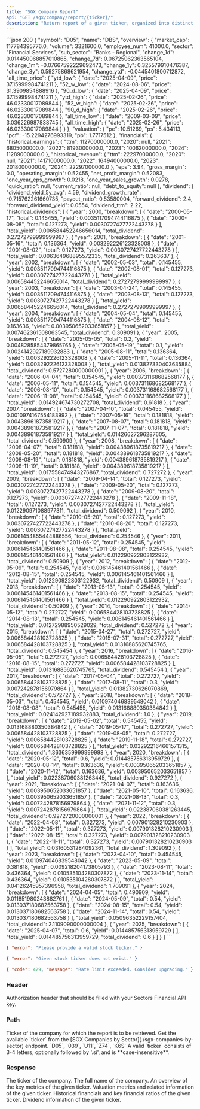 ```yaml
---
title: "SGX Company Report"
api: "GET /sgx/company/report/{ticker}/"
description: "Return report of a given ticker, organized into distinct sections"
---
```


<ResponseExample>
```json 200
{
    "symbol": "D05",
    "name": "DBS",
    "overview": {
        "market_cap": 117784395776.0,
        "volume": 3321600.0,
        "employee_num": 41000.0,
        "sector": "Financial Services",
        "sub_sector": "Banks - Regional",
        "change_1d": 0.014450068857010865,
        "change_7d": 0.06725062363565104,
        "change_1m": -0.07667592229692473,
        "change_1y": 0.325579910476387,
        "change_3y": 0.59275868621954,
        "change_ytd": -0.0445401800712872,
        "all_time_price": {
            "ytd_low": {
                "date": "2025-04-09",
                "price": 37.15999984741211
            },
            "52_w_low": {
                "date": "2024-08-06",
                "price": 31.3909854888916
            },
            "90_d_low": {
                "date": "2025-04-09",
                "price": 37.15999984741211
            },
            "ytd_high": {
                "date": "2025-02-26",
                "price": 46.02330017089844
            },
            "52_w_high": {
                "date": "2025-02-26",
                "price": 46.02330017089844
            },
            "90_d_high": {
                "date": "2025-02-26",
                "price": 46.02330017089844
            },
            "all_time_low": {
                "date": "2009-03-09",
                "price": 3.036226987838745
            },
            "all_time_high": {
                "date": "2025-02-26",
                "price": 46.02330017089844
            }
        }
    },
    "valuation": {
        "pe": 10.51269,
        "ps": 5.434113,
        "pcf": -15.2294276993319,
        "pb": 1.7717512
    },
    "financials": {
        "historical_earnings": {
            "ttm": 11270000000.0,
            "2020": null,
            "2021": 6805000000.0,
            "2022": 8193000000.0,
            "2023": 10062000000.0,
            "2024": 11289000000.0
        },
        "historical_revenue": {
            "ttm": 22297000000.0,
            "2020": null,
            "2021": 14171000000.0,
            "2022": 16494000000.0,
            "2023": 20180000000.0,
            "2024": 22297000000.0
        },
        "eps": 3.94,
        "gross_margin": 0.0,
        "operating_margin": 0.52455,
        "net_profit_margin": 0.52083,
        "one_year_eps_growth": 0.0218,
        "one_year_sales_growth": 0.0278,
        "quick_ratio": null,
        "current_ratio": null,
        "debt_to_equity": null
    },
    "dividend": {
        "dividend_yield_5y_avg": 4.59,
        "dividend_growth_rate": -0.715762261660735,
        "payout_ratio": 0.53580004,
        "forward_dividend": 2.4,
        "forward_dividend_yield": 0.0554,
        "dividend_ttm": 2.22,
        "historical_dividends": [
            {
                "year": 2000,
                "breakdown": [
                    {
                        "date": "2000-05-17",
                        "total": 0.145455,
                        "yield": 0.0035117094744116875
                    },
                    {
                        "date": "2000-08-08",
                        "total": 0.127273,
                        "yield": 0.0030727427722443278
                    }
                ],
                "total_yield": 0.006584452246656014,
                "total_dividend": 0.27272799999999997
            },
            {
                "year": 2001,
                "breakdown": [
                    {
                        "date": "2001-05-16",
                        "total": 0.136364,
                        "yield": 0.003292226123328008
                    },
                    {
                        "date": "2001-08-02",
                        "total": 0.127273,
                        "yield": 0.0030727427722443278
                    }
                ],
                "total_yield": 0.006364968895572335,
                "total_dividend": 0.263637
            },
            {
                "year": 2002,
                "breakdown": [
                    {
                        "date": "2002-05-03",
                        "total": 0.145455,
                        "yield": 0.0035117094744116875
                    },
                    {
                        "date": "2002-08-01",
                        "total": 0.127273,
                        "yield": 0.0030727427722443278
                    }
                ],
                "total_yield": 0.006584452246656014,
                "total_dividend": 0.27272799999999997
            },
            {
                "year": 2003,
                "breakdown": [
                    {
                        "date": "2003-04-24",
                        "total": 0.145455,
                        "yield": 0.0035117094744116875
                    },
                    {
                        "date": "2003-08-13",
                        "total": 0.127273,
                        "yield": 0.0030727427722443278
                    }
                ],
                "total_yield": 0.006584452246656014,
                "total_dividend": 0.27272799999999997
            },
            {
                "year": 2004,
                "breakdown": [
                    {
                        "date": "2004-05-04",
                        "total": 0.145455,
                        "yield": 0.0035117094744116875
                    },
                    {
                        "date": "2004-08-12",
                        "total": 0.163636,
                        "yield": 0.003950652033651857
                    }
                ],
                "total_yield": 0.007462361508063545,
                "total_dividend": 0.309091
            },
            {
                "year": 2005,
                "breakdown": [
                    {
                        "date": "2005-05-05",
                        "total": 0.2,
                        "yield": 0.0048285854379865765
                    },
                    {
                        "date": "2005-05-19",
                        "total": 0.1,
                        "yield": 0.0024142927189932883
                    },
                    {
                        "date": "2005-08-11",
                        "total": 0.136364,
                        "yield": 0.003292226123328008
                    },
                    {
                        "date": "2005-11-11",
                        "total": 0.136364,
                        "yield": 0.003292226123328008
                    }
                ],
                "total_yield": 0.013827330403635884,
                "total_dividend": 0.5727280000000001
            },
            {
                "year": 2006,
                "breakdown": [
                    {
                        "date": "2006-04-04",
                        "total": 0.154545,
                        "yield": 0.003731168682568177
                    },
                    {
                        "date": "2006-05-11",
                        "total": 0.154545,
                        "yield": 0.003731168682568177
                    },
                    {
                        "date": "2006-08-10",
                        "total": 0.154545,
                        "yield": 0.003731168682568177
                    },
                    {
                        "date": "2006-11-08",
                        "total": 0.154545,
                        "yield": 0.003731168682568177
                    }
                ],
                "total_yield": 0.014924674730272708,
                "total_dividend": 0.61818
            },
            {
                "year": 2007,
                "breakdown": [
                    {
                        "date": "2007-04-10",
                        "total": 0.045455,
                        "yield": 0.0010974167554183992
                    },
                    {
                        "date": "2007-05-16",
                        "total": 0.181818,
                        "yield": 0.004389618735819217
                    },
                    {
                        "date": "2007-08-07",
                        "total": 0.181818,
                        "yield": 0.004389618735819217
                    },
                    {
                        "date": "2007-11-07",
                        "total": 0.181818,
                        "yield": 0.004389618735819217
                    }
                ],
                "total_yield": 0.01426627296287605,
                "total_dividend": 0.590909
            },
            {
                "year": 2008,
                "breakdown": [
                    {
                        "date": "2008-04-07",
                        "total": 0.181818,
                        "yield": 0.004389618735819217
                    },
                    {
                        "date": "2008-05-20",
                        "total": 0.181818,
                        "yield": 0.004389618735819217
                    },
                    {
                        "date": "2008-08-19",
                        "total": 0.181818,
                        "yield": 0.004389618735819217
                    },
                    {
                        "date": "2008-11-19",
                        "total": 0.181818,
                        "yield": 0.004389618735819217
                    }
                ],
                "total_yield": 0.017558474943276867,
                "total_dividend": 0.727272
            },
            {
                "year": 2009,
                "breakdown": [
                    {
                        "date": "2009-04-14",
                        "total": 0.127273,
                        "yield": 0.0030727427722443278
                    },
                    {
                        "date": "2009-05-20",
                        "total": 0.127273,
                        "yield": 0.0030727427722443278
                    },
                    {
                        "date": "2009-08-20",
                        "total": 0.127273,
                        "yield": 0.0030727427722443278
                    },
                    {
                        "date": "2009-11-18",
                        "total": 0.127273,
                        "yield": 0.0030727427722443278
                    }
                ],
                "total_yield": 0.012290971088977311,
                "total_dividend": 0.509092
            },
            {
                "year": 2010,
                "breakdown": [
                    {
                        "date": "2010-05-20",
                        "total": 0.127273,
                        "yield": 0.0030727427722443278
                    },
                    {
                        "date": "2010-08-20",
                        "total": 0.127273,
                        "yield": 0.0030727427722443278
                    }
                ],
                "total_yield": 0.0061454855444886556,
                "total_dividend": 0.254546
            },
            {
                "year": 2011,
                "breakdown": [
                    {
                        "date": "2011-05-12",
                        "total": 0.254545,
                        "yield": 0.006145461401561466
                    },
                    {
                        "date": "2011-08-08",
                        "total": 0.254545,
                        "yield": 0.006145461401561466
                    }
                ],
                "total_yield": 0.012290922803122932,
                "total_dividend": 0.50909
            },
            {
                "year": 2012,
                "breakdown": [
                    {
                        "date": "2012-05-09",
                        "total": 0.254545,
                        "yield": 0.006145461401561466
                    },
                    {
                        "date": "2012-08-15",
                        "total": 0.254545,
                        "yield": 0.006145461401561466
                    }
                ],
                "total_yield": 0.012290922803122932,
                "total_dividend": 0.50909
            },
            {
                "year": 2013,
                "breakdown": [
                    {
                        "date": "2013-05-13",
                        "total": 0.254545,
                        "yield": 0.006145461401561466
                    },
                    {
                        "date": "2013-08-15",
                        "total": 0.254545,
                        "yield": 0.006145461401561466
                    }
                ],
                "total_yield": 0.012290922803122932,
                "total_dividend": 0.50909
            },
            {
                "year": 2014,
                "breakdown": [
                    {
                        "date": "2014-05-12",
                        "total": 0.272727,
                        "yield": 0.006584428103728825
                    },
                    {
                        "date": "2014-08-13",
                        "total": 0.254545,
                        "yield": 0.006145461401561466
                    }
                ],
                "total_yield": 0.01272988950529029,
                "total_dividend": 0.527272
            },
            {
                "year": 2015,
                "breakdown": [
                    {
                        "date": "2015-04-27",
                        "total": 0.272727,
                        "yield": 0.006584428103728825
                    },
                    {
                        "date": "2015-07-31",
                        "total": 0.272727,
                        "yield": 0.006584428103728825
                    }
                ],
                "total_yield": 0.01316885620745765,
                "total_dividend": 0.545454
            },
            {
                "year": 2016,
                "breakdown": [
                    {
                        "date": "2016-05-05",
                        "total": 0.272727,
                        "yield": 0.006584428103728825
                    },
                    {
                        "date": "2016-08-15",
                        "total": 0.272727,
                        "yield": 0.006584428103728825
                    }
                ],
                "total_yield": 0.01316885620745765,
                "total_dividend": 0.545454
            },
            {
                "year": 2017,
                "breakdown": [
                    {
                        "date": "2017-05-04",
                        "total": 0.272727,
                        "yield": 0.006584428103728825
                    },
                    {
                        "date": "2017-08-11",
                        "total": 0.3,
                        "yield": 0.007242878156979864
                    }
                ],
                "total_yield": 0.01382730626070869,
                "total_dividend": 0.572727
            },
            {
                "year": 2018,
                "breakdown": [
                    {
                        "date": "2018-05-03",
                        "total": 0.454545,
                        "yield": 0.010974046839548042
                    },
                    {
                        "date": "2018-08-08",
                        "total": 0.545455,
                        "yield": 0.013168880350384842
                    }
                ],
                "total_yield": 0.024142927189932883,
                "total_dividend": 1.0
            },
            {
                "year": 2019,
                "breakdown": [
                    {
                        "date": "2019-05-02",
                        "total": 0.545455,
                        "yield": 0.013168880350384842
                    },
                    {
                        "date": "2019-05-17",
                        "total": 0.272727,
                        "yield": 0.006584428103728825
                    },
                    {
                        "date": "2019-08-05",
                        "total": 0.272727,
                        "yield": 0.006584428103728825
                    },
                    {
                        "date": "2019-11-18",
                        "total": 0.272727,
                        "yield": 0.006584428103728825
                    }
                ],
                "total_yield": 0.032922164661571315,
                "total_dividend": 1.3636359999999998
            },
            {
                "year": 2020,
                "breakdown": [
                    {
                        "date": "2020-05-12",
                        "total": 0.6,
                        "yield": 0.014485756313959729
                    },
                    {
                        "date": "2020-08-14",
                        "total": 0.163636,
                        "yield": 0.003950652033651857
                    },
                    {
                        "date": "2020-11-12",
                        "total": 0.163636,
                        "yield": 0.003950652033651857
                    }
                ],
                "total_yield": 0.022387060381263445,
                "total_dividend": 0.927272
            },
            {
                "year": 2021,
                "breakdown": [
                    {
                        "date": "2021-04-07",
                        "total": 0.163636,
                        "yield": 0.003950652033651857
                    },
                    {
                        "date": "2021-05-10",
                        "total": 0.163636,
                        "yield": 0.003950652033651857
                    },
                    {
                        "date": "2021-08-13",
                        "total": 0.3,
                        "yield": 0.007242878156979864
                    },
                    {
                        "date": "2021-11-12",
                        "total": 0.3,
                        "yield": 0.007242878156979864
                    }
                ],
                "total_yield": 0.022387060381263445,
                "total_dividend": 0.9272720000000001
            },
            {
                "year": 2022,
                "breakdown": [
                    {
                        "date": "2022-04-08",
                        "total": 0.327273,
                        "yield": 0.007901328210230903
                    },
                    {
                        "date": "2022-05-11",
                        "total": 0.327273,
                        "yield": 0.007901328210230903
                    },
                    {
                        "date": "2022-08-15",
                        "total": 0.327273,
                        "yield": 0.007901328210230903
                    },
                    {
                        "date": "2022-11-11",
                        "total": 0.327273,
                        "yield": 0.007901328210230903
                    }
                ],
                "total_yield": 0.03160531284092361,
                "total_dividend": 1.309092
            },
            {
                "year": 2023,
                "breakdown": [
                    {
                        "date": "2023-04-10",
                        "total": 0.454545,
                        "yield": 0.010974046839548042
                    },
                    {
                        "date": "2023-05-09",
                        "total": 0.381818,
                        "yield": 0.009218204173805793
                    },
                    {
                        "date": "2023-08-11",
                        "total": 0.436364,
                        "yield": 0.010535104280307872
                    },
                    {
                        "date": "2023-11-14",
                        "total": 0.436364,
                        "yield": 0.010535104280307872
                    }
                ],
                "total_yield": 0.04126245957396958,
                "total_dividend": 1.709091
            },
            {
                "year": 2024,
                "breakdown": [
                    {
                        "date": "2024-04-05",
                        "total": 0.490909,
                        "yield": 0.011851980243882761
                    },
                    {
                        "date": "2024-05-09",
                        "total": 0.54,
                        "yield": 0.013037180682563758
                    },
                    {
                        "date": "2024-08-15",
                        "total": 0.54,
                        "yield": 0.013037180682563758
                    },
                    {
                        "date": "2024-11-14",
                        "total": 0.54,
                        "yield": 0.013037180682563758
                    }
                ],
                "total_yield": 0.05096352229157404,
                "total_dividend": 2.1109090000000004
            },
            {
                "year": 2025,
                "breakdown": [
                    {
                        "date": "2025-04-07",
                        "total": 0.6,
                        "yield": 0.014485756313959729
                    }
                ],
                "total_yield": 0.014485756313959729,
                "total_dividend": 0.6
            }
        ]
    }
}
```

```json 400
{ "error": "Please provide a valid stock ticker." }
```

```json 400
{ "error": "Given stock ticker does not exist." }
```

```json 429
{ "code": 429, "message": "Rate limit exceeded. Consider upgrading." }
```

</ResponseExample>

### Header

<ParamField header="Authorization" type="string" required>
  Authorization header that should be filled with your Sectors Financial API
  key.
</ParamField>

### Path

<ParamField path="ticker" type="string" required>
  Ticker of the company for which the report is to be retrieved.
  <AccordionGroup>
    <Accordion title="Get the available ticker">
      Get the available `ticker` from the [SGX Companies by
      Sector](./sgx-companies-by-sector) endpoint.
    </Accordion>
    <Accordion title="Examples of the ticker">
      `D05`, `039`, `U11`, `Z74`, `K6S`
    </Accordion>
    <Accordion title="Format">
      A valid `ticker` consists of 3-4 letters, optionally followed by '.si',
      and is **case-insensitive**.
    </Accordion>
  </AccordionGroup>
</ParamField>

### Response

<ResponseField name="symbol" type="string">
  The ticker of the company.
</ResponseField>

<ResponseField name="name" type="string">
  The full name of the company.
</ResponseField>

<ResponseField name="overview" type="object">
  An overview of the key metrics of the given ticker.
</ResponseField>

<ResponseField name="valuation" type="object">
  Valuation metrics and related information of the given ticker.
</ResponseField>

<ResponseField name="financials" type="object">
  Historical financials and key financial ratios of the given ticker.
</ResponseField>

<ResponseField name="dividend" type="object">
  Dividend information of the given ticker.
</ResponseField>
